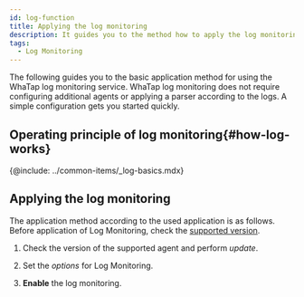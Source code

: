 ```yaml
---
id: log-function
title: Applying the log monitoring
description: It guides you to the method how to apply the log monitoring.
tags:
  - Log Monitoring
---
```


<!-- 개요 페이지 

로그 모니터링 적용 대상 및 공통 전개 방식 안내 -->

The following guides you to the basic application method for using the WhaTap log monitoring service. WhaTap log monitoring does not require configuring additional agents or applying a parser according to the logs. A simple configuration gets you started quickly. 

<!-- 
~~다음 동영상~~ 가이드를 참조하세요. -->

<!-- 미편집본 영상 링크를 첨부했으나 재생 불가

{@video: https://drive.google.com/file/d/1Wi0NUG_ess-986yDsdScu7r3-QdWb1cf/preview}

-->

## Operating principle of log monitoring{#how-log-works}

{@include: ../common-items/_log-basics.mdx}

## Applying the log monitoring

The application method according to the used application is as follows. Before application of Log Monitoring, check the [supported version](#how-log-works). 

1. Check the version of the supported agent and perform _update_.

2. Set the _options_ for Log Monitoring.

3. **Enable** the log monitoring.


<DocCardList/>
